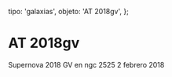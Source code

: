 
  tipo: 'galaxias',
  objeto: 'AT 2018gv',
};

# AT 2018gv

<Imagen
  src="registro/at2018-gv_20180202_at2018gv_20180202_i88.jpg"
  fecha="20180202"
/>

Supernova 2018 GV en ngc 2525 2 febrero 2018